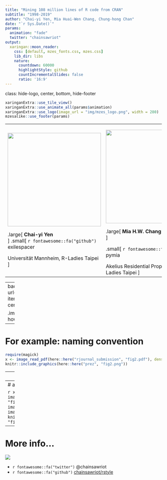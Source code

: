 ```yaml
---
title: "Mining 108 million lines of R code from CRAN"
subtitle: "1998-2019"
author: "Chai-yi Yen, Mia Huai-Wen Chang, Chung-hong Chan"
date: "`r Sys.Date()`"
params:
  animation: "fade"
  twitter: "chainsawriot"
output:
  xaringan::moon_reader:
    css: [default, mzes_fonts.css, mzes.css]
    lib_dir: libs
    nature:
      countdown: 60000
      highlightStyle: github
      countIncrementalSlides: false
      ratio: '16:9'
---
```

class: hide-logo, center, bottom, hide-footer

```r
xaringanExtra::use_tile_view()
xaringanExtra::use_animate_all(params$animation)
xaringanExtra::use_logo(image_url = "img/mzes_logo.png", width = 280)
mzesalike::use_footer(params)
```



<table>
<tr>
<td><img src = "yen.jpg" width = "300" height = "300"><br>

.large[
**Chai-yi Yen**<br>
]
.small[
`r fontawesome::fa("github")` exilespacer

Universität Mannheim, R-Ladies Taipei
]

</td>
<td><img src = "mia.jpg" width = "300" height = "300"><br>

.large[
**Mia H.W. Chang**<br>
]

.small[
`r fontawesome::fa("github")` pymia

Akelius Residential Property AB, R-Ladies Taipei
]
</td>
<td><img src = "chainsawriot.png" width = "300" height = "300"><br>

.large[
**Chung-hong Chan**<br>
]

.small[
`r fontawesome::fa("github")` chainsawriot

Universität Mannheim, Hong Kong R User Group
]
</td>
</tr></table>

---
background-image: url(https://media1.tenor.com/images/28ee6748d1e75ed138a58dfda27a0469/tenor.gif?itemid=4855087)
background-position: center
background-size: cover
class: hide-logo, center, bottom, hide-footer


.imagelab[
We analyzed 108 million lines of code from CRAN and studied the evolution of how R programmers write R.
]

---

# For example: naming convention

```r
require(magick)
x <- image_read_pdf(here::here("rjournal_submission", "fig2.pdf"), density = 150) %>% image_convert(format = "png") %>% image_write(here::here("prez", "fig2.png"))
knitr::include_graphics(here::here("prez", "fig2.png"))
```

---
# And community-specific conventions

```r
x <- image_read_pdf(here::here("rjournal_submission", "fig4.pdf"), density = 150) %>% image_convert(format = "png") %>% image_write(here::here("prez", "fig4.png"))
knitr::include_graphics(here::here("prez", "fig4.png"))
```

---
# and more...

```r
x <- image_read_pdf(here::here("rjournal_submission", "fig1.pdf"), density = 150) %>% image_convert(format = "png") %>% image_write(here::here("prez", "fig1.png"))
knitr::include_graphics(here::here("prez", "fig1.png"))
```

---

# More info...

![](https://i.giphy.com/media/3ohfFBBSxOfr6Eqbja/giphy.webp)

- `r fontawesome::fa("twitter")` @chainsawriot 
- `r fontawesome::fa("github")` [chainsawriot/rstyle](https://github.com/chainsawriot/rstyle)

